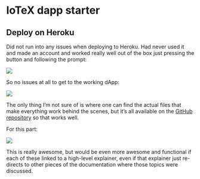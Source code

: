 # IoTeX dapp starter

## Deploy on Heroku

Did not run into any issues when deploying to Heroku. Had never used it and made an account and worked really well out of the box just pressing the button and following the prompt:

![](images/heroku_deploy.PNG)

So no issues at all to get to the working dApp:

![](images/heroku_app.PNG)


The only thing I'm not sure of is where one can find the actual files that make everything work behind the scenes, but it's all available on the [GitHub repository](https://github.com/iotexproject/iotex-dapp-sample) so that works well.

For this part: 

![](images/dapp_starter_features.PNG)

This is really awesome, but would be even more awesome and functional if each of these linked to a high-level explainer, even if that explainer just re-directs to other pieces of the documentation where those topics were discussed.


